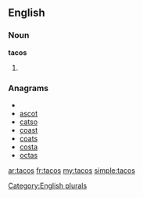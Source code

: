 ==English==

===Noun===
'''tacos'''

# {{plural of|[[taco]]}}

===Anagrams===
* {{alphagram|acost}}
* [[ascot#English|ascot]]
* [[catso#English|catso]]
* [[coast#English|coast]]
* [[coats#English|coats]]
* [[costa#English|costa]]
* [[octas#English|octas]]

[[Category:English plurals]]

[[ar:tacos]]
[[fr:tacos]]
[[my:tacos]]
[[simple:tacos]]